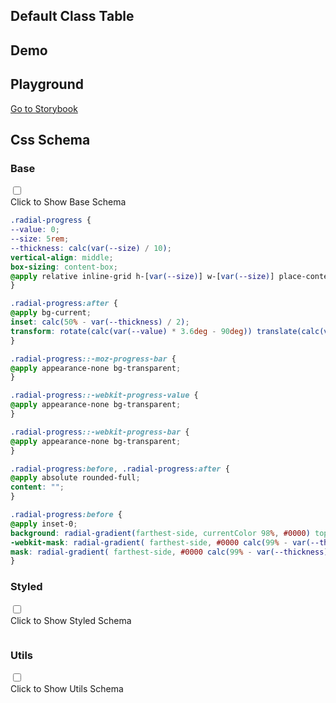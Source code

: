 
## Default Class Table

<CssTable name="radial-progress" />

## Demo

<Demo></Demo>

## Playground

[Go to Storybook](https://story.ui.icebreaker.top/?path=/docs/feedback-radial-progress--docs)

## Css Schema


### Base

<div className="collapse">
<input type="checkbox" /> 
<div class="collapse-title px-0">
<span class="btn">Click to Show Base Schema</span>
</div>
<div class="collapse-content"> 

```css
.radial-progress {
--value: 0;
--size: 5rem;
--thickness: calc(var(--size) / 10);
vertical-align: middle;
box-sizing: content-box;
@apply relative inline-grid h-[var(--size)] w-[var(--size)] place-content-center rounded-full bg-transparent;
}

.radial-progress:after {
@apply bg-current;
inset: calc(50% - var(--thickness) / 2);
transform: rotate(calc(var(--value) * 3.6deg - 90deg)) translate(calc(var(--size) / 2 - 50%));
}

.radial-progress::-moz-progress-bar {
@apply appearance-none bg-transparent;
}

.radial-progress::-webkit-progress-value {
@apply appearance-none bg-transparent;
}

.radial-progress::-webkit-progress-bar {
@apply appearance-none bg-transparent;
}

.radial-progress:before, .radial-progress:after {
@apply absolute rounded-full;
content: "";
}

.radial-progress:before {
@apply inset-0;
background: radial-gradient(farthest-side, currentColor 98%, #0000) top/var(--thickness) var(--thickness) no-repeat, conic-gradient(currentColor calc(var(--value) * 1%), #0000 0);
-webkit-mask: radial-gradient( farthest-side, #0000 calc(99% - var(--thickness)), #000 calc(100% - var(--thickness)) );
mask: radial-gradient( farthest-side, #0000 calc(99% - var(--thickness)), #000 calc(100% - var(--thickness)) );
}
```

</div>
</div>

  

### Styled

<div className="collapse">
<input type="checkbox" /> 
<div class="collapse-title px-0">
<span class="btn">Click to Show Styled Schema</span>
</div>
<div class="collapse-content"> 

```css

```

</div>
</div>

  

### Utils

<div className="collapse">
<input type="checkbox" /> 
<div class="collapse-title px-0">
<span class="btn">Click to Show Utils Schema</span>
</div>
<div class="collapse-content"> 

```css

```

</div>
</div>